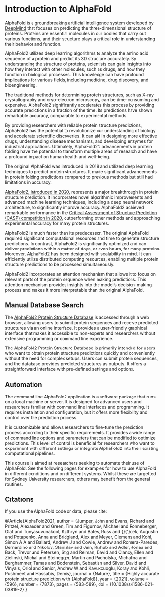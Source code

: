 # Introduction to AlphaFold

AlphaFold is a groundbreaking artificial intelligence system developed by [DeepMind](https://www.deepmind.com/research/highlighted-research/alphafold) that focuses on predicting the three-dimensional structure of proteins. Proteins are essential molecules in our bodies that carry out various functions, and their structure plays a critical role in understanding their behavior and function.

AlphaFold2 utilizes deep learning algorithms to analyze the amino acid sequence of a protein and predict its 3D structure accurately. By understanding the structure of proteins, scientists can gain insights into how they interact with other molecules, such as drugs, and how they function in biological processes. This knowledge can have profound implications for various fields, including medicine, drug discovery, and bioengineering.

The traditional methods for determining protein structures, such as X-ray crystallography and cryo-electron microscopy, can be time-consuming and expensive. AlphaFold2 significantly accelerates this process by providing accurate predictions in a fraction of the time. Its predictions have shown remarkable accuracy, comparable to experimental methods.

By providing researchers with reliable protein structure predictions, AlphaFold2 has the potential to revolutionize our understanding of biology and accelerate scientific discoveries. It can aid in designing more effective drugs, understanding disease mechanisms, and developing enzymes for industrial applications. Ultimately, AlphaFold2's advancements in protein folding have the potential to transform multiple areas of research and have a profound impact on human health and well-being.

The original AlphaFold was introduced in 2018 and utilized deep learning techniques to predict protein structures. It made significant advancements in protein folding predictions compared to previous methods but still had limitations in accuracy.

[AlphaFold2, introduced in 2020](https://www.nature.com/articles/s41586-021-03819-2), represents a major breakthrough in protein structure prediction. It incorporates novel algorithmic improvements and advanced machine learning techniques, including a deep neural network architecture, to significantly improve accuracy. AlphaFold2 achieved remarkable performance in the [Critical Assessment of Structure Prediction (CASP) competition in 2020](https://www.ncbi.nlm.nih.gov/pmc/articles/PMC6927249/), outperforming other methods and approaching experimental accuracy for many protein structures.

AlphaFold2 is much faster than its predecessor. The original AlphaFold required significant computational resources and time to generate structure predictions. In contrast, AlphaFold2 is significantly optimized and can deliver predictions within a matter of days, or even hours, for many proteins. Moreover, AlphaFold2 has been designed with scalability in mind. It can efficiently utilize distributed computing resources, enabling multiple protein structure predictions to be processed simultaneously.

AlphaFold2 incorporates an attention mechanism that allows it to focus on relevant parts of the protein sequence when making predictions. This attention mechanism provides insights into the model's decision-making process and makes it more interpretable than the original AlphaFold.


## Manual Database Search

The [AlphaFold2 Protein Structure Database](https://alphafold.ebi.ac.uk/) is accessed through a web browser, allowing users to submit protein sequences and receive predicted structures via an online interface. It provides a user-friendly graphical interface that makes it accessible to non-experts and researchers without extensive programming or command line experience.

The AlphaFold2 Protein Structure Database is primarily intended for users who want to obtain protein structure predictions quickly and conveniently without the need for complex setups. Users can submit protein sequences, and the database provides predicted structures as outputs. It offers a straightforward interface with pre-defined settings and options.

## Automation

The command line AlphaFold2 application is a software package that runs on a local machine or server. It is designed for advanced users and researchers familiar with command line interfaces and programming. It requires installation and configuration, but it offers more flexibility and control over the prediction process.

It is customizable and allows researchers to fine-tune the prediction process according to their specific requirements. It provides a wide range of command line options and parameters that can be modified to optimize predictions. This level of control is beneficial for researchers who want to experiment with different settings or integrate AlphaFold2 into their existing computational pipelines.

This course is aimed at researchers seeking to automate their use of AlphaFold. See the following pages for examples for how to use AlphaFold in different conditions and on different systems. Whilst these are targetted for Sydney University researchers, others may benefit from the general routines.

## Citations

If you use the AlphaFold code or data, please cite:

@Article{AlphaFold2021,
  author  = {Jumper, John and Evans, Richard and Pritzel, Alexander and Green, Tim and Figurnov, Michael and Ronneberger, Olaf and Tunyasuvunakool, Kathryn and Bates, Russ and {\v{Z}}{\'\i}dek, Augustin and Potapenko, Anna and Bridgland, Alex and Meyer, Clemens and Kohl, Simon A A and Ballard, Andrew J and Cowie, Andrew and Romera-Paredes, Bernardino and Nikolov, Stanislav and Jain, Rishub and Adler, Jonas and Back, Trevor and Petersen, Stig and Reiman, David and Clancy, Ellen and Zielinski, Michal and Steinegger, Martin and Pacholska, Michalina and Berghammer, Tamas and Bodenstein, Sebastian and Silver, David and Vinyals, Oriol and Senior, Andrew W and Kavukcuoglu, Koray and Kohli, Pushmeet and Hassabis, Demis},
  journal = {Nature},
  title   = {Highly accurate protein structure prediction with {AlphaFold}},
  year    = {2021},
  volume  = {596},
  number  = {7873},
  pages   = {583--589},
  doi     = {10.1038/s41586-021-03819-2}
}


    
